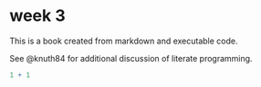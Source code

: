 # week 3

This is a book created from markdown and executable code.

See @knuth84 for additional discussion of literate programming.

```r
1 + 1
```
